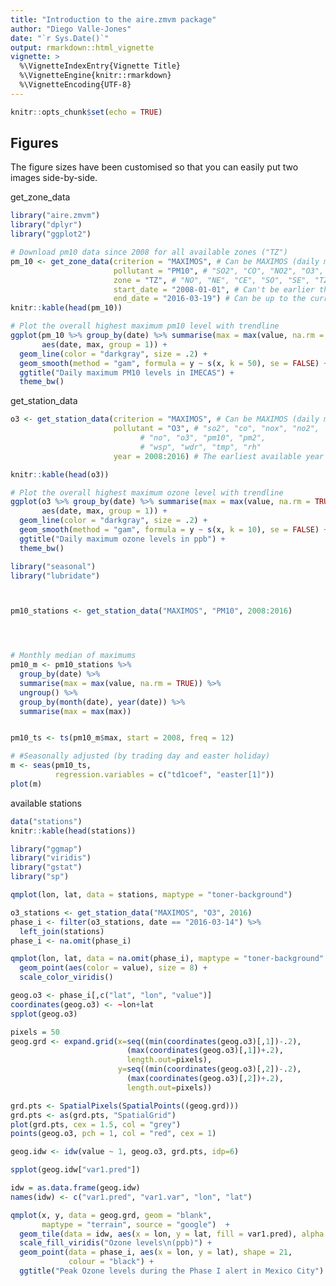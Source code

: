 ```yaml
---
title: "Introduction to the aire.zmvm package"
author: "Diego Valle-Jones"
date: "`r Sys.Date()`"
output: rmarkdown::html_vignette
vignette: >
  %\VignetteIndexEntry{Vignette Title}
  %\VignetteEngine{knitr::rmarkdown}
  %\VignetteEncoding{UTF-8}
---
```



```r
knitr::opts_chunk$set(echo = TRUE)
```

## Figures

The figure sizes have been customised so that you can easily put two images side-by-side. 

get_zone_data

```r
library("aire.zmvm")
library("dplyr")
library("ggplot2")

# Download pm10 data since 2008 for all available zones ("TZ")
pm_10 <- get_zone_data(criterion = "MAXIMOS", # Can be MAXIMOS (daily maximum) or HORARIOS (hourly average)
                       pollutant = "PM10", # "SO2", "CO", "NO2", "O3", "PM10", "TC" (All pollutants)
                       zone = "TZ", # "NO", "NE", "CE", "SO", "SE", "TZ" (All zones)
                       start_date = "2008-01-01", # Can't be earlier than 2008-01-01
                       end_date = "2016-03-19") # Can be up to the current date
knitr::kable(head(pm_10))

# Plot the overall highest maximum pm10 level with trendline
ggplot(pm_10 %>% group_by(date) %>% summarise(max = max(value, na.rm = TRUE)), 
       aes(date, max, group = 1)) +
  geom_line(color = "darkgray", size = .2) +
  geom_smooth(method = "gam", formula = y ~ s(x, k = 50), se = FALSE) +
  ggtitle("Daily maximum PM10 levels in IMECAS") +
  theme_bw()

```

get_station_data

```r
o3 <- get_station_data(criterion = "MAXIMOS", # Can be MAXIMOS (daily maximum), MINIMOS (daily minimum), or HORARIOS (hourly average)
                       pollutant = "O3", # "so2", "co", "nox", "no2",
                             # "no", "o3", "pm10", "pm2",
                             # "wsp", "wdr", "tmp", "rh"
                       year = 2008:2016) # The earliest available year is 2005 

knitr::kable(head(o3))

# Plot the overall highest maximum ozone level with trendline
ggplot(o3 %>% group_by(date) %>% summarise(max = max(value, na.rm = TRUE)), 
       aes(date, max, group = 1)) +
  geom_line(color = "darkgray", size = .2) +
  geom_smooth(method = "gam", formula = y ~ s(x, k = 10), se = FALSE) +
  ggtitle("Daily maximum ozone levels in ppb") +
  theme_bw()
```

```r
library("seasonal")
library("lubridate")



pm10_stations <- get_station_data("MAXIMOS", "PM10", 2008:2016)




# Monthly median of maximums
pm10_m <- pm10_stations %>%
  group_by(date) %>%
  summarise(max = max(value, na.rm = TRUE)) %>%
  ungroup() %>%
  group_by(month(date), year(date)) %>%
  summarise(max = max(max))


pm10_ts <- ts(pm10_m$max, start = 2008, freq = 12)

# #Seasonally adjusted (by trading day and easter holiday)
m <- seas(pm10_ts,
          regression.variables = c("td1coef", "easter[1]"))
plot(m) 
```

available stations

```r
data("stations")
knitr::kable(head(stations))

library("ggmap")
library("viridis")
library("gstat")
library("sp")

qmplot(lon, lat, data = stations, maptype = "toner-background")

o3_stations <- get_station_data("MAXIMOS", "O3", 2016)
phase_i <- filter(o3_stations, date == "2016-03-14") %>%
  left_join(stations)
phase_i <- na.omit(phase_i)

qmplot(lon, lat, data = na.omit(phase_i), maptype = "toner-background" ) +
  geom_point(aes(color = value), size = 8) +
  scale_color_viridis()

geog.o3 <- phase_i[,c("lat", "lon", "value")]
coordinates(geog.o3) <- ~lon+lat
spplot(geog.o3)

pixels = 50
geog.grd <- expand.grid(x=seq((min(coordinates(geog.o3)[,1])-.2),
                          (max(coordinates(geog.o3)[,1])+.2),
                          length.out=pixels),
                        y=seq((min(coordinates(geog.o3)[,2])-.2),
                          (max(coordinates(geog.o3)[,2])+.2),
                          length.out=pixels))

grd.pts <- SpatialPixels(SpatialPoints((geog.grd)))
grd.pts <- as(grd.pts, "SpatialGrid")
plot(grd.pts, cex = 1.5, col = "grey")
points(geog.o3, pch = 1, col = "red", cex = 1)

geog.idw <- idw(value ~ 1, geog.o3, grd.pts, idp=6)

spplot(geog.idw["var1.pred"])

idw = as.data.frame(geog.idw)
names(idw) <- c("var1.pred", "var1.var", "lon", "lat") 

qmplot(x, y, data = geog.grd, geom = "blank", 
       maptype = "terrain", source = "google")  +
  geom_tile(data = idw, aes(x = lon, y = lat, fill = var1.pred), alpha = .5) + 
  scale_fill_viridis("Ozone levels\n(ppb)") +
  geom_point(data = phase_i, aes(x = lon, y = lat), shape = 21, 
             colour = "black") +
  ggtitle("Peak Ozone levels during the Phase I alert in Mexico City")

```
